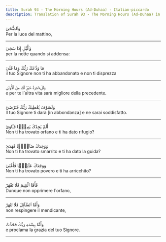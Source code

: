 ```yaml
---
title: Surah 93 - The Morning Hours (Ad-Duhaa) - Italian-piccardo
description: Translation of Surah 93 - The Morning Hours (Ad-Duhaa) in Italian-piccardo
---
```





<Aside type="quran" title="1">
وَٱلضُّحَىٰ
</Aside>

<Aside type="reference" title="1">
Per la luce del mattino,
</Aside>

---

<Aside type="quran" title="2">
وَٱلَّيْلِ إِذَا سَجَىٰ
</Aside>

<Aside type="reference" title="2">
per la notte quando si addensa:
</Aside>

---

<Aside type="quran" title="3">
مَا وَدَّعَكَ رَبُّكَ وَمَا قَلَىٰ
</Aside>

<Aside type="reference" title="3">
il tuo Signore non ti ha abbandonato e non ti disprezza
</Aside>

---

<Aside type="quran" title="4">
وَلَلْءَاخِرَةُ خَيْرٌۭ لَّكَ مِنَ ٱلْأُولَىٰ
</Aside>

<Aside type="reference" title="4">
e per te l´altra vita sarà migliore della precedente.
</Aside>

---

<Aside type="quran" title="5">
وَلَسَوْفَ يُعْطِيكَ رَبُّكَ فَتَرْضَىٰٓ
</Aside>

<Aside type="reference" title="5">
Il tuo Signore ti darà [in abbondanza] e ne sarai soddisfatto.
</Aside>

---

<Aside type="quran" title="6">
أَلَمْ يَجِدْكَ يَتِيمًۭا فَـَٔاوَىٰ
</Aside>

<Aside type="reference" title="6">
Non ti ha trovato orfano e ti ha dato rifugio?
</Aside>

---

<Aside type="quran" title="7">
وَوَجَدَكَ ضَآلًّۭا فَهَدَىٰ
</Aside>

<Aside type="reference" title="7">
Non ti ha trovato smarrito e ti ha dato la guida?
</Aside>

---

<Aside type="quran" title="8">
وَوَجَدَكَ عَآئِلًۭا فَأَغْنَىٰ
</Aside>

<Aside type="reference" title="8">
Non ti ha trovato povero e ti ha arricchito?
</Aside>

---

<Aside type="quran" title="9">
فَأَمَّا ٱلْيَتِيمَ فَلَا تَقْهَرْ
</Aside>

<Aside type="reference" title="9">
Dunque non opprimere l´orfano,
</Aside>

---

<Aside type="quran" title="10">
وَأَمَّا ٱلسَّآئِلَ فَلَا تَنْهَرْ
</Aside>

<Aside type="reference" title="10">
non respingere il mendicante,
</Aside>

---

<Aside type="quran" title="11">
وَأَمَّا بِنِعْمَةِ رَبِّكَ فَحَدِّثْ
</Aside>

<Aside type="reference" title="11">
e proclama la grazia del tuo Signore.
</Aside>

---
